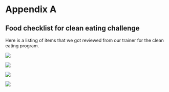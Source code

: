 # Appendix A 

## Food checklist for clean eating challenge

Here is a listing of items that we got reviewed from our trainer for the clean eating program.

![](pictures/clean-eating-1.jpg)

![](pictures/clean-eating-2.jpg)

![](pictures/clean-eating-3.jpg)

![](pictures/clean-eating-4.jpg)

